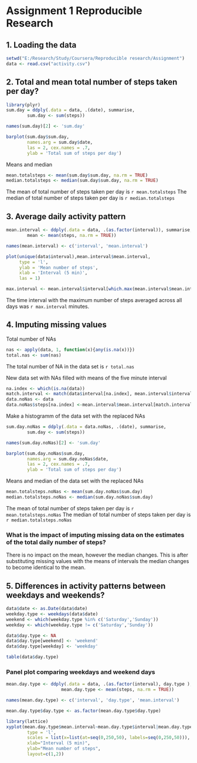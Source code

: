 Assignment 1 Reproducible Research
========================================================

## 1. Loading the data

```r
setwd("E:/Research/Study/Coursera/Reproducible research/Assignment")
data <- read.csv("activity.csv")
```


## 2. Total and mean total number of steps taken per day?
```r
library(plyr)
sum.day = ddply(.data = data, .(date), summarise,
        sum.day <- sum(steps))

names(sum.day)[2] <- 'sum.day'

barplot(sum.day$sum.day, 
        names.arg = sum.day$date, 
        las = 2, cex.names = .7, 
        ylab = 'Total sum of steps per day')
```

Means and median
```r
mean.totalsteps <- mean(sum.day$sum.day, na.rm = TRUE)
median.totalsteps <- median(sum.day$sum.day, na.rm = TRUE)
```

The mean of total number of steps taken per day is `r mean.totalsteps` 
The median of total number of steps taken per day is `r median.totalsteps`

## 3. Average daily activity pattern
```r
mean.interval <- ddply(.data = data, .(as.factor(interval)), summarise,
        mean <- mean(steps, na.rm = TRUE))

names(mean.interval) <- c('interval', 'mean.interval')

plot(unique(data$interval),mean.interval$mean.interval,
     type = 'l', 
     ylab = 'Mean number of steps', 
     xlab = 'Interval (5 min)',  
     las = 1)

max.interval <- mean.interval$interval[which.max(mean.interval$mean.interval)]
```
The time interval with the maximum number of steps averaged across all days 
was `r max.interval` minutes.

## 4. Imputing missing values

Total number of NAs
```r
nas <- apply(data, 1, function(x){any(is.na(x))})
total.nas <- sum(nas)
```
The total number of NA in the data set is `r total.nas`


New data set with NAs filled with means of the five minute interval
```r
na.index <- which(is.na(data))
match.interval <- match(data$interval[na.index], mean.interval$interval)
data.noNas <- data
data.noNas$steps[na.index] <-mean.interval$mean.interval[match.interval]
```

Make a histogramm of the data set with the replaced NAs
```r
sum.day.noNas = ddply(.data = data.noNas, .(date), summarise,
        sum.day <- sum(steps))

names(sum.day.noNas)[2] <- 'sum.day'

barplot(sum.day.noNas$sum.day, 
        names.arg = sum.day.noNas$date, 
        las = 2, cex.names = .7, 
        ylab = 'Total sum of steps per day')
```

Means and median of the data set with the replaced NAs
```r
mean.totalsteps.noNas <- mean(sum.day.noNas$sum.day)
median.totalsteps.noNas <- median(sum.day.noNas$sum.day)
```

The mean of total number of steps taken per day is `r mean.totalsteps.noNas` 
The median of total number of steps taken per day is `r median.totalsteps.noNas`

### What is the impact of imputing missing data on the estimates of the total daily number of steps?

There is no impact on the mean, however the median changes. This is after substituting missing values with the means of intervals the median changes to become identical to the mean. 


## 5. Differences in activity patterns between weekdays and weekends?

```r
data$date <- as.Date(data$date)
weekday.type <- weekdays(data$date)
weekend <- which(weekday.type %in% c('Saturday','Sunday'))
weekday <- which(weekday.type != c('Saturday','Sunday'))

data$day.type <- NA
data$day.type[weekend] <- 'weekend'
data$day.type[weekday] <- 'weekday'

table(data$day.type)
```

### Panel plot comparing weekdays and weekend days

```r
mean.day.type <- ddply(.data = data, .(as.factor(interval), day.type ), summarise,
                     mean.day.type <- mean(steps, na.rm = TRUE))

names(mean.day.type) <- c('interval', 'day.type', 'mean.interval')

mean.day.type$day.type <- as.factor(mean.day.type$day.type)

library(lattice)
xyplot(mean.day.type$mean.interval~mean.day.type$interval|mean.day.type$day.type,
        type = 'l',
        scales = list(x=list(at=seq(0,250,50), labels=seq(0,250,50))),
        xlab="Interval (5 min)",
        ylab="Mean number of steps",
        layout=c(1,2))
```